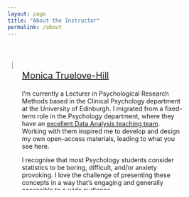 ```yaml
---
layout: page
title: "About the Instructor"
permalink: /about
---
```

  
<link href="css/style.css" rel="stylesheet"></link> 

<br>

<style>
* {
  box-sizing: border-box;
}

.row {
  display: flex;
}

/* Create two equal columns that sits next to each other */
.column {
  flex: 50%;
  padding: 10px;
  height: 300px; /* Should be removed. Only for demonstration */
}
</style>

<div class="row">
  <div class="column">
  <img src = 'https://mtruelovehill.github.io/images/mth.jpg'>
  </div>
  <div class="column">
  <p style= "font-size: 20px"><a href="mailto:m.truelovehill@ed.ac.uk"> Monica Truelove-Hill</a></p>
I'm currently a Lecturer in Psychological Research Methods based in the Clinical Psychology department at the University of Edinburgh. I migrated from a fixed-term role in the Psychology department, where they have an <a href="https://uoepsy.github.io/">excellent Data Analysis teaching team</a>. Working with them inspired me to develop and design my own open-access materials, leading to what you see here. 
  
I recognise that most Psychology students consider statistics to be boring, difficult, and/or anxiety provoking. I love the challenge of presenting these concepts in a way that's engaging and generally accessible to a wide audience. 

When I'm not teaching stats, answering emails, or buried under a pile of marking, I like exploring new places with my family, eating really good food, and hitting things really hard (AKA doing Muay Thai).
  </div>
</div>



